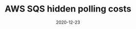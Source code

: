 ---
title: AWS SQS hidden polling costs
tagline: Using queues with Lambda.
date: 2020-12-23
link: https://levelup.gitconnected.com/aws-sqs-hidden-polling-costs-c263470329c9
type: post
---